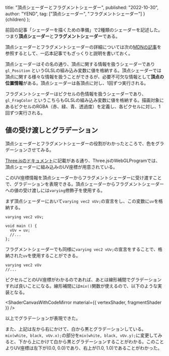   title: "頂点シェーダーとフラグメントシェーダー",
  published: "2022-10-30",
  author: "YEND",
  tag: ["頂点シェーダー", "フラグメントシェーダー"]
}
  <LearningLayout meta={meta}>{children}</LearningLayout>
);

前回の記事「<Link href="/learning/preparation">シェーダーを描くための準備</Link>」で2種類のシェーダーを記述した。つまり**頂点シェーダー**と**フラグメントシェーダー**である。

頂点シェーダーとフラグメントシェーダーの詳細については次の[MDNの記事](https://developer.mozilla.org/ja/docs/Games/Techniques/3D_on_the_web/GLSL_Shaders)を参照するとして、一応本記事でもざっくりと説明を書いておく。

頂点シェーダーはその名の通り、頂点に関する情報を扱うシェーダーであり `gl_Position` というGLSLの組み込み変数に値を格納する。頂点シェーダーでは頂点に関する様々な情報を扱うことができるが、必要不可欠な情報として**頂点の位置情報**がある。頂点シェーダーは各頂点に対し、1回ずつ実行される。

フラグメントシェーダーはピクセルの色情報を扱うシェーダーであり、`gl_FragColor` というこちらもGLSLの組み込み変数に値を格納する。描画対象にあるピクセルのRGBA（赤、緑、青、透過度）を定義し、各ピクセルに対し、1回ずつ実行される。

## 値の受け渡しとグラデーション

頂点シェーダーとフラグメントシェーダーの役割がわかったところで、色をグラデーションさせてみる。

[Three.jsのドキュメント](https://threejs.org/docs/#api/en/renderers/webgl/WebGLProgram)に記載がある通り、Three.jsのWebGLProgramでは、頂点シェーダーに組み込みのUV座標が用意されている。

このUV座標情報を頂点シェーダーからフラグメントシェーダーに受け渡すことで、グラデーションを表現できる。頂点シェーダーからフラグメントシェーダーへの値の受け渡しには`varying`修飾子を使用する。

まず頂点シェーダーにおいて`varying vec2 vUv;`の宣言をし、この変数に`uv`を格納する。

```glsl[data-label="vertexShader"]
varying vec2 vUv;

void main () {
  vUv = uv;
  //...
};
```

フラグメントシェーダーでも同様に`varying vec2 vUv;`の宣言をすることで、格納された`uv`を使用することができる。

```glsl[data-label="fragmentShader"]
varying vec2 vUv
//...
```

ピクセルごとのUV座標がわかるのであれば、あとは線形補間でグラデーションすれば良いことになる。線形補間には`mix()`関数が使えるので、以下のような実装となる。

<ShaderCanvasWithCodeMirror
  material={{
    vertexShader,
    fragmentShader
  }}
/>

以上でグラデーションが表現できた。

また、上記は左から右にかけて、白から黒とグラデーションしている。`mix(white, black, vUv.x);`の部分を`mix(white, black, vUv.y);`に変更してみると、下から上にかけて白から黒とグラデーションすることがわかる。このことよりUV座標は左下が(0.0, 0.0)であり、右上が(1.0, 1.0)であることがわかった。
